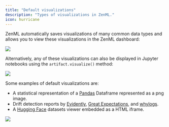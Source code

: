 ```yaml
---
title: "Default visualizations"
description: "Types of visualizations in ZenML."
icon: hurricane
---
```


ZenML automatically saves visualizations of many common data types and allows you to view these visualizations in the ZenML dashboard:
<Frame caption="A simple artifact exchange between two pipelines">
  <img src="/images/how-to/stack-56.webp"/>
</Frame>

Alternatively, any of these visualizations can also be displayed in Jupyter notebooks using the `artifact.visualize()` method:
<Frame caption="output.visualize() Output">
  <img src="/images/how-to/stack-57.avif"/>
</Frame>

Some examples of default visualizations are:

* A statistical representation of a [Pandas](https://pandas.pydata.org/docsversions/0.66.0/reference/api/pandas.DataFrame.html) Dataframe represented as a png image.
* Drift detection reports by [Evidently](/latest/versions/0.66.0/stack-components/data-validators/evidently), [Great Expectations](/latest/versions/0.66.0/stack-components/data-validators/great-expectations), and [whylogs](/latest/versions/0.66.0/stack-components/data-validators/whylogs).
* A [Hugging Face](https://zenml.io/integrations/huggingface) datasets viewer embedded as a HTML iframe.
<Frame caption="output.visualize() output for the Hugging Face datasets viewer">
  <img src="/images/how-to/stack-58.gif"/>
</Frame>

